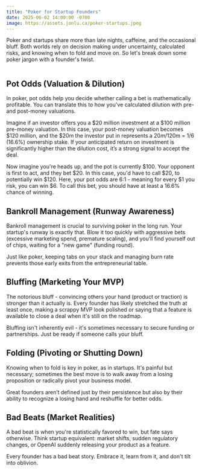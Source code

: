 ```yaml
---
title: "Poker for Startup Founders"
date: 2025-06-02 14:00:00 -0700
image: https://assets.jonlu.ca/poker-startups.jpeg
---
```


Poker and startups share more than late nights, caffeine, and the occasional bluff. Both worlds rely on decision making under uncertainty, calculated risks, and knowing when to fold and move on. So let's break down some poker jargon with a founder's twist.

<Image file="poker-startups.jpeg" />

## Pot Odds (Valuation & Dilution)

In poker, pot odds help you decide whether calling a bet is mathematically profitable. You can translate this to how you've calculated dilution with pre- and post-money valuations.

Imagine if an investor offers you a $20 million investment at a $100 million pre-money valuation. In this case, your post-money valuation becomes $120 million, and the $20m the investor put in represents a $20m/$120m = 1/6 (16.6%) ownership stake. If your anticipated return on investment is significantly higher than the dilution cost, it’s a strong signal to accept the deal.

Now imagine you're heads up, and the pot is currently $100. Your opponent is first to act, and they bet $20. In this case, you'd have to call $20, to potentially win $120. Here, your pot odds are 6:1 - meaning for every $1 you risk, you can win $6. To call this bet, you should have at least a 16.6% chance of winning.

## Bankroll Management (Runway Awareness)

Bankroll management is crucial to surviving poker in the long run. Your startup's runway is exactly that. Blow it too quickly with aggressive bets (excessive marketing spend, premature scaling), and you’ll find yourself out of chips, waiting for a "new game" (funding round).

Just like poker, keeping tabs on your stack and managing burn rate prevents those early exits from the entrepreneurial table.

## Bluffing (Marketing Your MVP)

The notorious bluff - convincing others your hand (product or traction) is stronger than it actually is. Every founder has likely stretched the truth at least once, making a scrappy MVP look polished or saying that a feature is available to close a deal when it's still on the roadmap.

Bluffing isn't inherently evil - it's sometimes necessary to secure funding or partnerships. Just be ready if someone calls your bluff.

## Folding (Pivoting or Shutting Down)

Knowing when to fold is key in poker, as in startups. It's painful but necessary; sometimes the best move is to walk away from a losing proposition or radically pivot your business model.

Great founders aren’t defined just by their persistence but also by their ability to recognize a losing hand and reshuffle for better odds.

## Bad Beats (Market Realities)

A bad beat is when you're statistically favored to win, but fate says otherwise. Think startup equivalent: market shifts, sudden regulatory changes, or OpenAI suddenly releasing your product as a feature.

Every founder has a bad beat story. Embrace it, learn from it, and don't tilt into oblivion.
